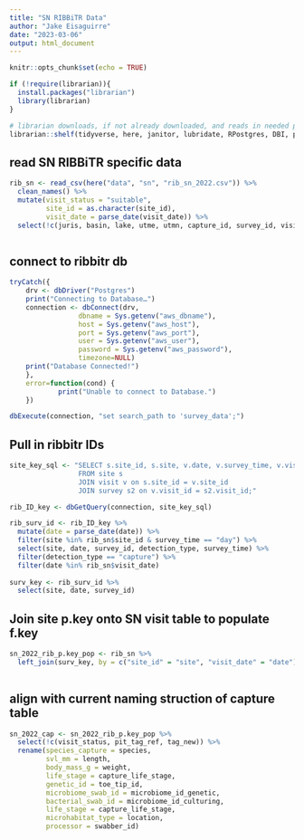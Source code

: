 ```yaml
---
title: "SN RIBBiTR Data"
author: "Jake Eisaguirre"
date: "2023-03-06"
output: html_document
---
```


```r
knitr::opts_chunk$set(echo = TRUE)

if (!require(librarian)){
  install.packages("librarian")
  library(librarian)
}

# librarian downloads, if not already downloaded, and reads in needed packages
librarian::shelf(tidyverse, here, janitor, lubridate, RPostgres, DBI, parsedate, stringr, uuid)
```

## read SN RIBBiTR specific data

```r

rib_sn <- read_csv(here("data", "sn", "rib_sn_2022.csv")) %>% 
  clean_names() %>% 
  mutate(visit_status = "suitable",
         site_id = as.character(site_id),
         visit_date = parse_date(visit_date)) %>% 
  select(!c(juris, basin, lake, utme, utmn, capture_id, survey_id, visit_id))



```


## connect to ribbitr db
```r
tryCatch({
    drv <- dbDriver("Postgres")
    print("Connecting to Database…")
    connection <- dbConnect(drv,
                 dbname = Sys.getenv("aws_dbname"),
                 host = Sys.getenv("aws_host"),
                 port = Sys.getenv("aws_port"),
                 user = Sys.getenv("aws_user"),
                 password = Sys.getenv("aws_password"),
                 timezone=NULL)
    print("Database Connected!")
    },
    error=function(cond) {
            print("Unable to connect to Database.")
    })

dbExecute(connection, "set search_path to 'survey_data';")
```



## Pull in ribbitr IDs
```r

site_key_sql <- "SELECT s.site_id, s.site, v.date, v.survey_time, v.visit_id, v.site_id, s2.survey_id, s2.visit_id, s2.detection_type
                 FROM site s
                 JOIN visit v on s.site_id = v.site_id
                 JOIN survey s2 on v.visit_id = s2.visit_id;"

rib_ID_key <- dbGetQuery(connection, site_key_sql)

rib_surv_id <- rib_ID_key %>% 
  mutate(date = parse_date(date)) %>% 
  filter(site %in% rib_sn$site_id & survey_time == "day") %>% 
  select(site, date, survey_id, detection_type, survey_time) %>% 
  filter(detection_type == "capture") %>% 
  filter(date %in% rib_sn$visit_date)
  
surv_key <- rib_surv_id %>% 
  select(site, date, survey_id)

```

## Join site p.key onto SN visit table to populate f.key
```r

sn_2022_rib_p.key_pop <- rib_sn %>% 
  left_join(surv_key, by = c("site_id" = "site", "visit_date" = "date"))
  
```

## align with current naming struction of capture table
```r

sn_2022_cap <- sn_2022_rib_p.key_pop %>% 
  select(!c(visit_status, pit_tag_ref, tag_new)) %>% 
  rename(species_capture = species,
         svl_mm = length,
         body_mass_g = weight,
         life_stage = capture_life_stage,
         genetic_id = toe_tip_id,
         microbiome_swab_id = microbiome_id_genetic,
         bacterial_swab_id = microbiome_id_culturing,
         life_stage = capture_life_stage,
         microhabitat_type = location,
         processor = swabber_id)


```

